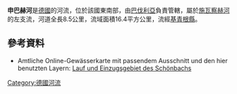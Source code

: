 {{Coord|49|50|17|N|10|20|11|E|display=title}}

'''申巴赫河'''是[[德國|德國]]的河流，位於該國東南部，由[[巴伐利亞|巴伐利亞]]負責管轄，屬於[[施瓦察赫河_(美因河支流)|施瓦察赫河]]的左支流，河道全長8.5公里，流域面積16.4平方公里，流經[[基青根縣|基青根縣]]。

==參考資料==
* Amtliche Online-Gewässerkarte mit passendem Ausschnitt und den hier benutzten Layern: [https://v.bayern.de/SzYx2 Lauf und Einzugsgebiet des Schönbachs]

{{Germany-geo-stub}}
[[Category:德國河流|Category:德國河流]]